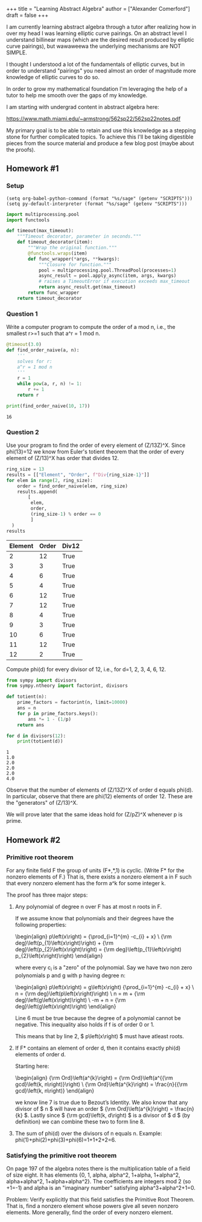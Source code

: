+++
title = "Learning Abstract Algebra"
author = ["Alexander Comerford"]
draft = false
+++

I am currently learning abstract algebra through a tutor after realizing how in
over my head I was learning elliptic curve pairings. On an abstract level I
understand billinear maps (which are the desired result produced by elliptic
curve pairings), but wawaweewa the underlying mechanisms are
NOT SIMPLE.

I thought I understood a lot of the fundamentals of elliptic curves, but in
order to understand "pairings" you need almost an order of magnitude more
knowledge of elliptic curves to do so.

In order to grow my mathematical foundation I'm leveraging the help of a tutor
to help me smooth over the gaps of my knowledge.

I am starting with undergrad content in abstract algebra here:

<https://www.math.miami.edu/~armstrong/562sp22/562sp22notes.pdf>

My primary goal is to be able to retain and use this knowledge as a stepping
stone for further complicated topics. To achieve this I'll be taking digestible
pieces from the source material and produce a few blog post (maybe about the
proofs).


## Homework #1


### Setup

```emacs-lisp
(setq org-babel-python-command (format "%s/sage" (getenv "SCRIPTS")))
(setq py-default-interpreter (format "%s/sage" (getenv "SCRIPTS")))
```

```python
import multiprocessing.pool
import functools

def timeout(max_timeout):
    """Timeout decorator, parameter in seconds."""
    def timeout_decorator(item):
        """Wrap the original function."""
        @functools.wraps(item)
        def func_wrapper(*args, **kwargs):
            """Closure for function."""
            pool = multiprocessing.pool.ThreadPool(processes=1)
            async_result = pool.apply_async(item, args, kwargs)
            # raises a TimeoutError if execution exceeds max_timeout
            return async_result.get(max_timeout)
        return func_wrapper
    return timeout_decorator
```


### Question 1

Write a computer program to compute the order of a mod n, i.e., the smallest
r>=1 such that a^r = 1 mod n.

```python
@timeout(3.0)
def find_order_naive(a, n):
    '''
    solves for r:
    a^r = 1 mod n
    '''
    r = 1
    while pow(a, r, n) != 1:
        r += 1
    return r

print(find_order_naive(10, 17))
```

```text
16
```


### Question 2

Use your program to find the order of every element of (Z/13Z)^X. Since
phi(13)=12 we know from Euler's totient theorem that the order of every
element of (Z/13)^X has order that divides 12.

```python
ring_size = 13
results = [["Element", "Order", f"Div{ring_size-1}"]]
for elem in range(2, ring_size):
    order = find_order_naive(elem, ring_size)
    results.append(
        [
         elem,
         order,
         (ring_size-1) % order == 0
         ]
  )
results
```

| Element | Order | Div12 |
|---------|-------|-------|
| 2       | 12    | True  |
| 3       | 3     | True  |
| 4       | 6     | True  |
| 5       | 4     | True  |
| 6       | 12    | True  |
| 7       | 12    | True  |
| 8       | 4     | True  |
| 9       | 3     | True  |
| 10      | 6     | True  |
| 11      | 12    | True  |
| 12      | 2     | True  |

Compute phi(d) for every divisor of 12, i.e., for d=1, 2, 3, 4, 6, 12.

```python
from sympy import divisors
from sympy.ntheory import factorint, divisors

def totient(n):
    prime_factors = factorint(n, limit=10000)
    ans = n
    for p in prime_factors.keys():
        ans *= 1 - (1/p)
    return ans

for d in divisors(12):
    print(totient(d))

```

```text
1
1.0
2.0
2.0
2.0
4.0
```

Observe that the number of elements of (Z/13Z)^X of order d equals phi(d). In
particular, observe that there are phi(12) elements of order 12. These are the
"generators" of (Z/13)^X.

We will prove later that the same ideas hold for (Z/pZ)^X whenever p is prime.


## Homework #2


### Primitive root theorem

For any finite field F the group of units (F\*,\*,1) is cyclic. (Write F\* for
the nonzero elements of F.) That is, there exists a nonzero element a in F
such that every nonzero element has the form a^k for some integer k.

The proof has three major steps:

1.  Any polynomial of degree n over F has at most n roots in F.

    If we assume know that polynomials and their degrees have the following
    properties:

    \begin{align} p\left(x\right) = {\prod_{i=1}^{m} -c_{i} + x} \\ {\rm deg}\left(p_{1}\left(x\right)\right) + {\rm deg}\left(p_{2}\left(x\right)\right) = {\rm deg}\left(p_{1}\left(x\right) p_{2}\left(x\right)\right) \end{align}

    where every c<sub>i</sub> is a "zero" of the
    polynomial. Say we have two non zero polynomials p and g with p having
    degree n:

    \begin{align} p\left(x\right) = g\left(x\right) {\prod_{i=1}^{m} -c_{i} + x} \\ n = {\rm deg}\left(p\left(x\right)\right) \\ n = m + {\rm deg}\left(g\left(x\right)\right) \\ -m + n = {\rm deg}\left(g\left(x\right)\right) \end{align}

    Line 6 must be true because the degree of a polynomial cannot be
    negative. This inequality also holds if f is of order 0 or 1.

    This means that by line 2,
    $ p\left(x\right) $ must have atleast  roots.

2.  If F\* contains an element of order d, then it contains exactly phi(d)
    elements of order d.

    Starting here:

    \begin{align} {\rm Ord}\left(a^{k}\right) = {\rm Ord}\left(a^{{\rm gcd}\left(k, n\right)}\right) \\ {\rm Ord}\left(a^{k}\right) = \frac{n}{{\rm gcd}\left(k, n\right)} \end{align}

    we know line 7 is true due to Bezout’s Identity. We also know that any
    divisor of $ n $ will have
    an order $ {\rm Ord}\left(a^{k}\right) = \frac{n}{k} $. Lastly since
    $ {\rm gcd}\left(k, d\right) $ is a divisor of
    $ d $ (by definition) we can combine these two to form
    line 8.

1.  The sum of phi(d) over the divisors of n equals n. Example:
    phi(1)+phi(2)+phi(3)+phi(6)=1+1+2+2=6.


### Satisfying the primitive root theorem

On page 197 of the algebra notes there is the multiplication table of a field
of size eight. It has elements {0, 1, alpha, alpha^2, 1+alpha, 1+alpha^2,
alpha+alpha^2, 1+alpha+alpha^2}. The coefficients are integers mod 2 (so
+1=-1) and alpha is an "imaginary number" satisfying alpha^3+alpha^2+1=0.

Problem: Verify explicitly that this field satisfies the Primitive Root
Theorem. That is, find a nonzero element whose powers give all seven nonzero
elements. More generally, find the order of every nonzero element.
